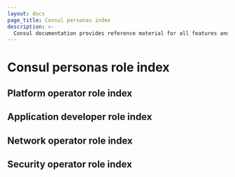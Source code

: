 ```yaml
---
layout: docs
page_title: Consul personas index
description: >-
  Consul documentation provides reference material for all features and options available in Consul.
---
```


# Consul personas role index

## Platform operator role index

## Application developer role index

## Network operator role index

## Security operator role index